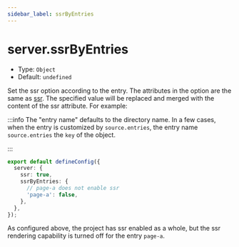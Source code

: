 ```yaml
---
sidebar_label: ssrByEntries
---
```


# server.ssrByEntries

- Type: `Object`
- Default: `undefined`

Set the ssr option according to the entry. The attributes in the option are the same as [ssr](./ssr.md). The specified value will be replaced and merged with the content of the ssr attribute. For example:

:::info
The "entry name" defaults to the directory name. In a few cases, when the entry is customized by `source.entries`, the entry name `source.entries` the `key` of the object.

:::

```ts title="modern.config.ts"
export default defineConfig({
  server: {
    ssr: true,
    ssrByEntries: {
      // page-a does not enable ssr
      'page-a': false,
    },
  },
});
```

As configured above, the project has ssr enabled as a whole, but the ssr rendering capability is turned off for the entry `page-a`.
